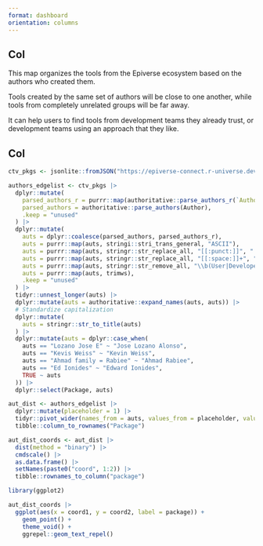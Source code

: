 ```yaml
---
format: dashboard
orientation: columns
---
```



## Col {width=20%}

::: {.card title="How to read this map?"}

This map organizes the tools from the Epiverse ecosystem based on the authors who created them.

Tools created by the same set of authors will be close to one another, while tools from completely unrelated groups will be far away.

It can help users to find tools from development teams they already trust, or development teams using an approach that they like.

:::


## Col

```r
ctv_pkgs <- jsonlite::fromJSON("https://epiverse-connect.r-universe.dev/api/packages/")

authors_edgelist <- ctv_pkgs |>
  dplyr::mutate(
    parsed_authors_r = purrr::map(authoritative::parse_authors_r(`Authors@R`), format, include = c("given", "family")),
    parsed_authors = authoritative::parse_authors(Author),
    .keep = "unused"
  ) |>
  dplyr::mutate(
    auts = dplyr::coalesce(parsed_authors, parsed_authors_r),
    auts = purrr::map(auts, stringi::stri_trans_general, "ASCII"),
    auts = purrr::map(auts, stringr::str_replace_all, "[[:punct:]]", " "),
    auts = purrr::map(auts, stringr::str_replace_all, "[[:space:]]+", " "),
    auts = purrr::map(auts, stringr::str_remove_all, "\\b(User|Developer)\\b"),
    auts = purrr::map(auts, trimws),
    .keep = "unused"
  ) |>
  tidyr::unnest_longer(auts) |>
  dplyr::mutate(auts = authoritative::expand_names(auts, auts)) |>
  # Standardize capitalization
  dplyr::mutate(
    auts = stringr::str_to_title(auts)
  ) |>
  dplyr::mutate(auts = dplyr::case_when(
    auts == "Lozano Jose E" ~ "Jose Lozano Alonso",
    auts == "Kevis Weiss" ~ "Kevin Weiss",
    auts == "Ahmad family = Rabiee" ~ "Ahmad Rabiee",
    auts == "Ed Ionides" ~ "Edward Ionides",
    TRUE ~ auts
  )) |>
  dplyr::select(Package, auts)
```

```r
aut_dist <- authors_edgelist |>
  dplyr::mutate(placeholder = 1) |>
  tidyr::pivot_wider(names_from = auts, values_from = placeholder, values_fill = 0) |>
  tibble::column_to_rownames("Package")
```

```r
aut_dist_coords <- aut_dist |>
  dist(method = "binary") |>
  cmdscale() |>
  as.data.frame() |>
  setNames(paste0("coord", 1:2)) |>
  tibble::rownames_to_column("package")
```

```r
library(ggplot2)

aut_dist_coords |>
  ggplot(aes(x = coord1, y = coord2, label = package)) +
    geom_point() +
    theme_void() +
    ggrepel::geom_text_repel()
```

